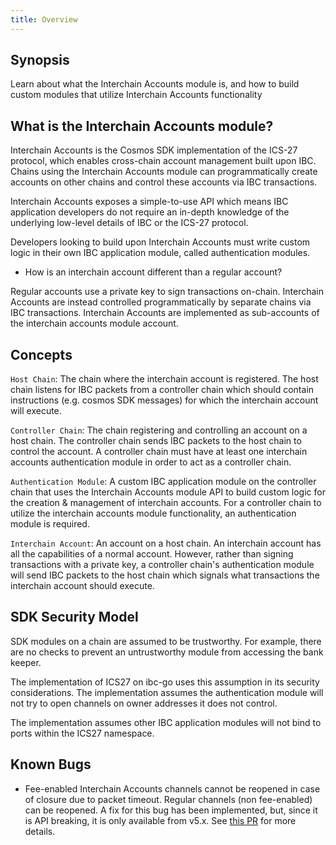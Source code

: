 ```yaml
---
title: Overview
---
```


## Synopsis

Learn about what the Interchain Accounts module is, and how to build custom modules that utilize Interchain Accounts functionality

## What is the Interchain Accounts module?

Interchain Accounts is the Cosmos SDK implementation of the ICS-27 protocol, which enables cross-chain account management built upon IBC. Chains using the Interchain Accounts module can programmatically create accounts on other chains and control these accounts via IBC transactions.

Interchain Accounts exposes a simple-to-use API which means IBC application developers do not require an in-depth knowledge of the underlying low-level details of IBC or the ICS-27 protocol.

Developers looking to build upon Interchain Accounts must write custom logic in their own IBC application module, called authentication modules.

- How is an interchain account different than a regular account?

Regular accounts use a private key to sign transactions on-chain. Interchain Accounts are instead controlled programmatically by separate chains via IBC transactions. Interchain Accounts are implemented as sub-accounts of the interchain accounts module account.

## Concepts

`Host Chain`: The chain where the interchain account is registered. The host chain listens for IBC packets from a controller chain which should contain instructions (e.g. cosmos SDK messages) for which the interchain account will execute.

`Controller Chain`: The chain registering and controlling an account on a host chain. The controller chain sends IBC packets to the host chain to control the account. A controller chain must have at least one interchain accounts authentication module in order to act as a controller chain.

`Authentication Module`: A custom IBC application module on the controller chain that uses the Interchain Accounts module API to build custom logic for the creation & management of interchain accounts. For a controller chain to utilize the interchain accounts module functionality, an authentication module is required.

`Interchain Account`: An account on a host chain. An interchain account has all the capabilities of a normal account. However, rather than signing transactions with a private key, a controller chain's authentication module will send IBC packets to the host chain which signals what transactions the interchain account should execute.

## SDK Security Model

SDK modules on a chain are assumed to be trustworthy. For example, there are no checks to prevent an untrustworthy module from accessing the bank keeper.

The implementation of ICS27 on ibc-go uses this assumption in its security considerations. The implementation assumes the authentication module will not try to open channels on owner addresses it does not control.

The implementation assumes other IBC application modules will not bind to ports within the ICS27 namespace.

## Known Bugs

- Fee-enabled Interchain Accounts channels cannot be reopened in case of closure due to packet timeout. Regular channels (non fee-enabled) can be reopened. A fix for this bug has been implemented, but, since it is API breaking, it is only available from v5.x. See [this PR](https://github.com/cosmos/ibc-go/pull/2302) for more details.
